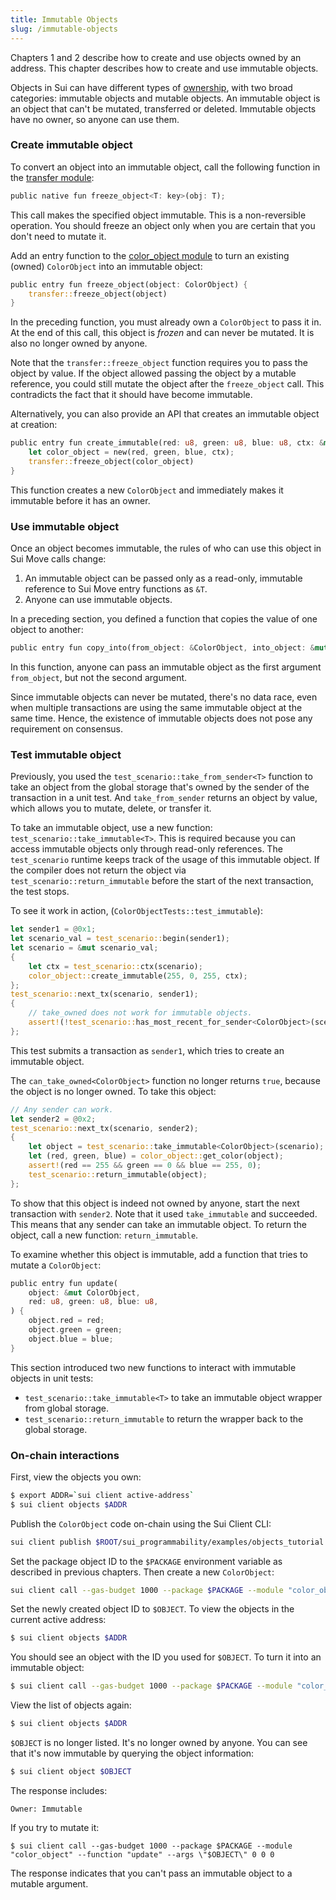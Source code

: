 ```yaml
---
title: Immutable Objects
slug: /immutable-objects
---
```


Chapters 1 and 2 describe how to create and use objects owned by an address. This chapter describes how to create and use immutable objects.

Objects in Sui can have different types of [ownership](../../learn/core-concepts/objects.mdx#object-ownership), with two broad categories: immutable objects and mutable objects. An immutable object is an object that can't be mutated, transferred or deleted. Immutable objects have no owner, so anyone can use them.

### Create immutable object

To convert an object into an immutable object, call the following function in the [transfer module](https://github.com/MystenLabs/sui/tree/main/crates/sui-framework/packages/sui-framework/sources/transfer.move):

```rust
public native fun freeze_object<T: key>(obj: T);
```

This call makes the specified object immutable. This is a non-reversible operation. You should freeze an object only when you are certain that you don't need to mutate it.

Add an entry function to the [color_object module](https://github.com/MystenLabs/sui/blob/main/sui_programmability/examples/objects_tutorial/sources/color_object.move) to turn an existing (owned) `ColorObject` into an immutable object:

```rust
public entry fun freeze_object(object: ColorObject) {
    transfer::freeze_object(object)
}
```

In the preceding function, you must already own a `ColorObject` to pass it in. At the end of this call, this object is _frozen_ and can never be mutated. It is also no longer owned by anyone.

Note that the `transfer::freeze_object` function requires you to pass the object by value. If the object allowed passing the object by a mutable reference, you could still mutate the object after the `freeze_object` call. This contradicts the fact that it should have become immutable.

Alternatively, you can also provide an API that creates an immutable object at creation:

```rust
public entry fun create_immutable(red: u8, green: u8, blue: u8, ctx: &mut TxContext) {
    let color_object = new(red, green, blue, ctx);
    transfer::freeze_object(color_object)
}
```

This function creates a new `ColorObject` and immediately makes it immutable before it has an owner.

### Use immutable object

Once an object becomes immutable, the rules of who can use this object in Sui Move calls change:

1.  An immutable object can be passed only as a read-only, immutable reference to Sui Move entry functions as `&T`.
2.  Anyone can use immutable objects.

In a preceding section, you defined a function that copies the value of one object to another:

```rust
public entry fun copy_into(from_object: &ColorObject, into_object: &mut ColorObject);
```

In this function, anyone can pass an immutable object as the first argument `from_object`, but not the second argument.

Since immutable objects can never be mutated, there's no data race, even when multiple transactions are using the same immutable object at the same time. Hence, the existence of immutable objects does not pose any requirement on consensus.

### Test immutable object

Previously, you used the `test_scenario::take_from_sender<T>` function to take an object from the global storage that's owned by the sender of the transaction in a unit test. And `take_from_sender` returns an object by value, which allows you to mutate, delete, or transfer it.

To take an immutable object, use a new function: `test_scenario::take_immutable<T>`. This is required because you can access immutable objects only through read-only references. The `test_scenario` runtime keeps track of the usage of this immutable object. If the compiler does not return the object via `test_scenario::return_immutable` before the start of the next transaction, the test stops.

To see it work in action, (`ColorObjectTests::test_immutable`):

```rust
let sender1 = @0x1;
let scenario_val = test_scenario::begin(sender1);
let scenario = &mut scenario_val;
{
    let ctx = test_scenario::ctx(scenario);
    color_object::create_immutable(255, 0, 255, ctx);
};
test_scenario::next_tx(scenario, sender1);
{
    // take_owned does not work for immutable objects.
    assert!(!test_scenario::has_most_recent_for_sender<ColorObject>(scenario), 0);
};
```

This test submits a transaction as `sender1`, which tries to create an immutable object.

The `can_take_owned<ColorObject>` function no longer returns `true`, because the object is no longer owned. To take this object:

```rust
// Any sender can work.
let sender2 = @0x2;
test_scenario::next_tx(scenario, sender2);
{
    let object = test_scenario::take_immutable<ColorObject>(scenario);
    let (red, green, blue) = color_object::get_color(object);
    assert!(red == 255 && green == 0 && blue == 255, 0);
    test_scenario::return_immutable(object);
};
```

To show that this object is indeed not owned by anyone, start the next transaction with `sender2`. Note that it used `take_immutable` and succeeded. This means that any sender can take an immutable object. To return the object, call a new function: `return_immutable`.

To examine whether this object is immutable, add a function that tries to mutate a `ColorObject`:

```rust
public entry fun update(
    object: &mut ColorObject,
    red: u8, green: u8, blue: u8,
) {
    object.red = red;
    object.green = green;
    object.blue = blue;
}
```

This section introduced two new functions to interact with immutable objects in unit tests:

-   `test_scenario::take_immutable<T>` to take an immutable object wrapper from global storage.
-   `test_scenario::return_immutable` to return the wrapper back to the global storage.

### On-chain interactions

First, view the objects you own:

```bash
$ export ADDR=`sui client active-address`
$ sui client objects $ADDR
```

Publish the `ColorObject` code on-chain using the Sui Client CLI:

```bash
sui client publish $ROOT/sui_programmability/examples/objects_tutorial --gas-budget 10000
```

Set the package object ID to the `$PACKAGE` environment variable as described in previous chapters. Then create a new `ColorObject`:

```bash
sui client call --gas-budget 1000 --package $PACKAGE --module "color_object" --function "create" --args 0 255 0
```

Set the newly created object ID to `$OBJECT`. To view the objects in the current active address:

```bash
$ sui client objects $ADDR
```

You should see an object with the ID you used for `$OBJECT`. To turn it into an immutable object:

```bash
$ sui client call --gas-budget 1000 --package $PACKAGE --module "color_object" --function "freeze_object" --args \"$OBJECT\"
```

View the list of objects again:

```bash
$ sui client objects $ADDR
```

`$OBJECT` is no longer listed. It's no longer owned by anyone. You can see that it's now immutable by querying the object information:

```bash
$ sui client object $OBJECT
```

The response includes:

```
Owner: Immutable
```

If you try to mutate it:

```
$ sui client call --gas-budget 1000 --package $PACKAGE --module "color_object" --function "update" --args \"$OBJECT\" 0 0 0
```

The response indicates that you can't pass an immutable object to a mutable argument.
